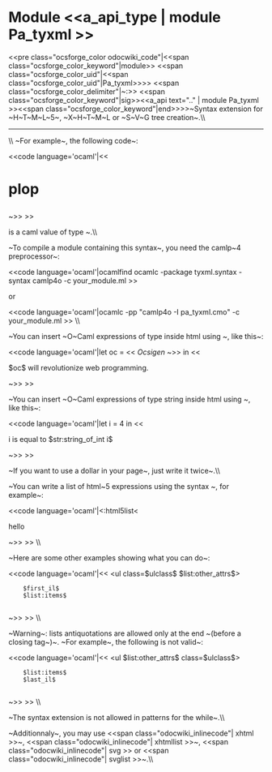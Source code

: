 =Module <<a_api_type | module Pa_tyxml >> =
<<pre class="ocsforge_color odocwiki_code"|<<span class="ocsforge_color_keyword"|module>> <<span class="ocsforge_color_uid"|<<span class="ocsforge_color_uid"|Pa_tyxml>>>> <<span class="ocsforge_color_delimiter"|~:>> <<span class="ocsforge_color_keyword"|sig>><<a_api text=".." | module Pa_tyxml >><<span class="ocsforge_color_keyword"|end>>>>~Syntax extension for ~H~T~M~L~5~, ~X~H~T~M~L or ~S~V~G tree creation~.\\

----
\\
~For example~, the following code~:

<<code language='ocaml'|<< <html>
     <head><title></title></head>
     <body><h1>plop</h1></body>
   </html> ~>>
>>

is a caml value of type {{{HTML5_types.html HTML5.M.elt}}}~.\\


~To compile a module containing this syntax~, you need the camlp~4 preprocessor~:

<<code language='ocaml'|ocamlfind ocamlc -package tyxml.syntax -syntax camlp4o -c your_module.ml
>>

or

<<code language='ocaml'|ocamlc -pp "camlp4o -I <path/to/tyxml> pa_tyxml.cmo" -c your_module.ml
>>
\\


~You can insert ~O~Caml expressions of type {{{'a HTML5.M.elt}}} inside html using {{{$...$}}}~, like this~:

<<code language='ocaml'|let oc = << <em>Ocsigen</em> ~>> in
<< <p>$oc$ will revolutionize web programming.</p> ~>>
>>

~You can insert ~O~Caml expressions of type string inside html using {{{$str:... $}}}~, like this~:

<<code language='ocaml'|let i = 4 in
<< <p>i is equal to $str:string_of_int i$</p> ~>>
>>

~If you want to use a dollar in your page~, just write it twice~.\\


~You can write a list of html~5 expressions using the syntax {{{<:html5list<...>>}}}~, for example~:

<<code language='ocaml'|<:html5list< <p>hello</p> <div></div> ~>>
>>
\\


~Here are some other examples showing what you can do~:

<<code language='ocaml'|<< <ul class=$ulclass$ $list:other_attrs$>
     $first_il$
     $list:items$
   </ul> ~>>
>>
\\


~Warning~: lists antiquotations are allowed only at the end ~(before a closing tag~)~. ~For example~, the following is not valid~:

<<code language='ocaml'|<< <ul $list:other_attrs$ class=$ulclass$>
     $list:items$
     $last_il$
   </ul> ~>>
>>
\\


~The syntax extension is not allowed in patterns for the while~.\\


~Additionnaly~, you may use <<span class="odocwiki_inlinecode"| xhtml >>~, <<span class="odocwiki_inlinecode"| xhtmllist >>~, <<span class="odocwiki_inlinecode"| svg >> or <<span class="odocwiki_inlinecode"| svglist >>~.\\
